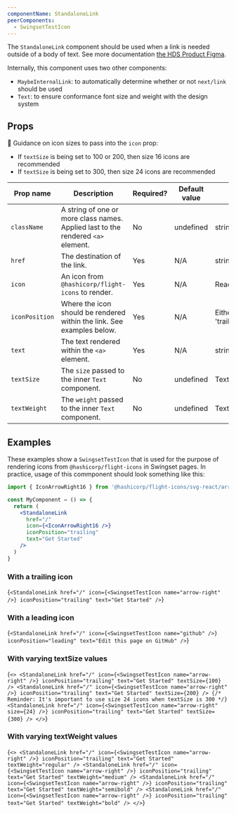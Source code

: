 ```yaml
---
componentName: StandaloneLink
peerComponents:
  - SwingsetTestIcon
---
```


The `StandaloneLink` component should be used when a link is needed outside of a body of text. See more documentation [the HDS Product Figma](https://www.figma.com/file/noyY6dUMDYjmySpHcMjhkN/?node-id=2365%3A21590).

Internally, this component uses two other components:

- `MaybeInternalLink`: to automatically determine whether or not `next/link` should be used
- `Text`: to ensure conformance font size and weight with the design system

## Props

🚨 Guidance on icon sizes to pass into the `icon` prop:

- If `textSize` is being set to 100 or 200, then size 16 icons are recommended
- If `textSize` is being set to 300, then size 24 icons are recommended

| Prop name      | Description                                                                      | Required? | Default value | Type                            |
| -------------- | -------------------------------------------------------------------------------- | --------- | ------------- | ------------------------------- |
| `className`    | A string of one or more class names. Applied last to the rendered `<a>` element. | No        | undefined     | string                          |
| `href`         | The destination of the link.                                                     | Yes       | N/A           | string                          |
| `icon`         | An icon from `@hashicorp/flight-icons` to render.                                | Yes       | N/A           | ReactElement                    |
| `iconPosition` | Where the icon should be rendered within the link. See examples below.           | Yes       | N/A           | Either: 'leading' or 'trailing' |
| `text`         | The text rendered within the `<a>` element.                                      | Yes       | N/A           | string                          |
| `textSize`     | The `size` passed to the inner `Text` component.                                 | No        | undefined     | TextProps[`size`]               |
| `textWeight`   | The `weight` passed to the inner `Text` component.                               | No        | undefined     | TextProps[`weight`]             |

## Examples

These examples show a `SwingsetTestIcon` that is used for the purpose of rendering icons from `@hashicorp/flight-icons` in Swingset pages. In practice, usage of this commponent should look something like this:

```jsx
import { IconArrowRight16 } from '@hashicorp/flight-icons/svg-react/arrow-right-16'

const MyComponent = () => {
  return (
    <StandaloneLink
      href="/"
      icon={<IconArrowRight16 />}
      iconPosition="trailing"
      text="Get Started"
    />
  )
}
```

### With a trailing icon

<LiveComponent>{`
<StandaloneLink
  href="/"
  icon={<SwingsetTestIcon name="arrow-right" />}
  iconPosition="trailing"
  text="Get Started"
/>
`}</LiveComponent>

### With a leading icon

<LiveComponent>{`
<StandaloneLink
  href="/"
  icon={<SwingsetTestIcon name="github" />}
  iconPosition="leading"
  text="Edit this page on GitHub"
/>
`}</LiveComponent>

### With varying textSize values

<LiveComponent>{`
<>
  <StandaloneLink
    href="/"
    icon={<SwingsetTestIcon name="arrow-right" />}
    iconPosition="trailing"
    text="Get Started"
    textSize={100}
  />
  <StandaloneLink
    href="/"
    icon={<SwingsetTestIcon name="arrow-right" />}
    iconPosition="trailing"
    text="Get Started"
    textSize={200}
  />
  {/* Reminder: It's important to use size 24 icons when textSize is 300 */}
  <StandaloneLink
    href="/"
    icon={<SwingsetTestIcon name="arrow-right" size={24} />}
    iconPosition="trailing"
    text="Get Started"
    textSize={300}
  />
</>
`}</LiveComponent>

### With varying textWeight values

<LiveComponent>{`
<>
  <StandaloneLink
    href="/"
    icon={<SwingsetTestIcon name="arrow-right" />}
    iconPosition="trailing"
    text="Get Started"
    textWeight="regular"
  />
  <StandaloneLink
    href="/"
    icon={<SwingsetTestIcon name="arrow-right" />}
    iconPosition="trailing"
    text="Get Started"
    textWeight="medium"
  />
  <StandaloneLink
    href="/"
    icon={<SwingsetTestIcon name="arrow-right" />}
    iconPosition="trailing"
    text="Get Started"
    textWeight="semibold"
  />
  <StandaloneLink
    href="/"
    icon={<SwingsetTestIcon name="arrow-right" />}
    iconPosition="trailing"
    text="Get Started"
    textWeight="bold"
  />
</>
`}</LiveComponent>
